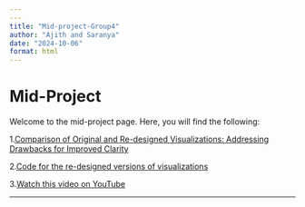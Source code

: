 ```yaml
---
---
title: "Mid-project-Group4"
author: "Ajith and Saranya"
date: "2024-10-06"
format: html
---
```


# Mid-Project

Welcome to the mid-project page. Here, you will find the following:

1.[Comparison of Original and Re-designed Visualizations: Addressing Drawbacks for Improved Clarity](Comparisons.html)

2.[Code for the re-designed versions of visualizations](Code-final.html)

3.[Watch this video on YouTube](https://www.youtube.com/watch?v=lc_Hn0dBca8)

---
